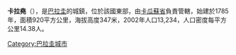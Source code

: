 {{Unreferenced|time=2022-02-23T04:01:39+00:00}}
{{Coord|25|12|S|56|24|W|display=title}}

'''卡拉堯'''（{{lang-es|Carayaó}}），是[[巴拉圭|巴拉圭]]的城鎮，位於該國東部，由[[卡瓜蘇省|卡瓜蘇省]]負責管轄，始建於1785年，面積920平方公里，海拔高度347米，2002年人口13,234，人口密度每平方公里14.38人。

{{Paraguay-geo-stub}}
[[Category:巴拉圭城市|Category:巴拉圭城市]]
